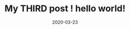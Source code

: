 ---
title: My THIRD post ! hello world!
slug: my-third-post
date: 2020-03-23
featureImage: Capture_du_2018-05-20_13-02-20.png
excerpt: Lorem ipsum....
---